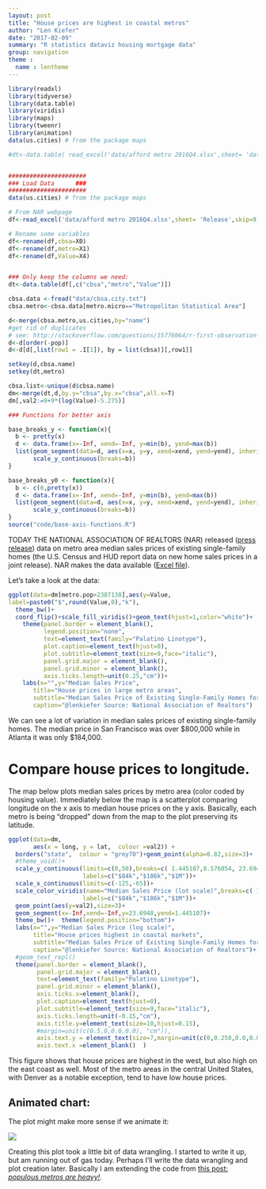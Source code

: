 ```yaml
---
layout: post
title: "House prices are highest in coastal metros"
author: "Len Kiefer"
date: "2017-02-09"
summary: "R statistics dataviz housing mortgage data"
group: navigation
theme :
  name : lentheme
---
```

  
```r

library(readxl)
library(tidyverse)
library(data.table)
library(viridis)
library(maps)
library(tweenr)
library(animation)
data(us.cities) # from the package maps

#dt<-data.table( read_excel('data/afford metro 2016Q4.xlsx',sheet= 'data2'))


######################
### Load Data      ###
######################
data(us.cities) # from the package maps

# From NAR webpage
df<-read_excel('data/afford metro 2016Q4.xlsx',sheet= 'Release',skip=9,col_names=F)

# Rename some variables
df<-rename(df,cbsa=X0)
df<-rename(df,metro=X1)
df<-rename(df,Value=X4)


### Only keep the columns we need:
dt<-data.table(df[,c("cbsa","metro","Value")])

cbsa.data <-fread("data/cbsa.city.txt")
cbsa.metro<-cbsa.data[metro.micro=="Metropolitan Statistical Area"]

d<-merge(cbsa.metro,us.cities,by="name")
#get rid of duplicates
# see: http://stackoverflow.com/questions/15776064/r-first-observation-by-group-using-data-table-self-join
d<-d[order(-pop)]
d<-d[d[,list(row1 = .I[1]), by = list(cbsa)][,row1]]

setkey(d,cbsa.name)
setkey(dt,metro)

cbsa.list<-unique(d$cbsa.name)
dm<-merge(dt,d,by.y="cbsa",by.x="cbsa",all.x=T)
dm[,val2:=9+9*(log(Value)-5.275)]

### Functions for better axis

base_breaks_y <- function(x){
  b <- pretty(x)
  d <- data.frame(x=-Inf, xend=-Inf, y=min(b), yend=max(b))
  list(geom_segment(data=d, aes(x=x, y=y, xend=xend, yend=yend), inherit.aes=FALSE),
       scale_y_continuous(breaks=b))
}

base_breaks_y0 <- function(x){
  b <- c(0,pretty(x))
  d <- data.frame(x=-Inf, xend=-Inf, y=min(b), yend=max(b))
  list(geom_segment(data=d, aes(x=x, y=y, xend=xend, yend=yend), inherit.aes=FALSE),
       scale_y_continuous(breaks=b))
}
source("code/base-axis-functions.R")
```  


TODAY THE NATIONAL ASSOCIATION OF REALTORS (NAR) released ([press release](https://www.nar.realtor/news-releases/2017/02/swift-gains-in-fourth-quarter-push-home-prices-to-peak-levels-in-majority-of-metro-areas)) data on metro area median sales prices of existing single-family homes (the U.S. Census and HUD report data on new home sales prices in a joint release).  NAR makes the data available ([Excel file](https://www.nar.realtor/sites/default/files/reports/2016/embargoes/2016-q4-metro-home-prices/metro-home-prices-q4-2016-single-family-2017-02-09.xls)).

Let's take a look at the data:

```r

ggplot(data=dm[metro.pop>2387138],aes(y=Value,
label=paste0("$",round(Value,0),"k"),                                       x=reorder(cbsa.name,Value),fill=Value))+geom_col()+
  theme_bw()+
  coord_flip()+scale_fill_viridis()+geom_text(hjust=1,color="white")+  base_breaks_y0(dm[metro.pop>2387138]$Value)+
    theme(panel.border = element_blank(),
          legend.position="none",
          text=element_text(family="Palatino Linotype"),
          plot.caption=element_text(hjust=0),
          plot.subtitle=element_text(size=9,face="italic"),
          panel.grid.major = element_blank(),
          panel.grid.minor = element_blank(),
          axis.ticks.length=unit(0.25,"cm"))+
    labs(x="",y="Median Sales Price",
       title="House prices in large metro areas",
       subtitle="Median Sales Price of Existing Single-Family Homes for Metropolitan Areas in 2016",
       caption="@lenkiefer Source: National Association of Realtors")

```

We can see a lot of variation in median sales prices of existing single-family homes.  The median price in San Francisco was over \$800,000 while in Atlanta it was only \$184,000.  

# Compare house prices to longitude.

The map below plots median sales prices by metro area (color coded by housing value).  Immediately below the map is a scatterplot comparing longitude on the x axis to median house prices on the y axis.  Basically, each metro is being "dropped" down from the map to the plot preserving its latitude.

```r
ggplot(data=dm, 
       aes(x = long, y = lat,  colour =val2)) +
  borders("state",  colour = "grey70")+geom_point(alpha=0.82,size=3)+
  #theme_void()+
  scale_y_continuous(limits=c(0,50),breaks=c( 1.445107,8.576054, 23.6948),
                     labels=c("$84k","$186k","$1M"))+
  scale_x_continuous(limits=c(-125,-65))+
  scale_color_viridis(name="Median Sales Price (lot scale)",breaks=c( 1.445107,8.576054, 23.69),
                     labels=c("$84k","$186k","$1M"))+
  geom_point(aes(y=val2),size=3)+
  geom_segment(x=-Inf,xend=-Inf,y=23.6948,yend=1.445107)+
  theme_bw()+  theme(legend.position="bottom")+
  labs(x="",y="Median Sales Price (log scale)",
       title="House prices highest in coastal markets",
       subtitle="Median Sales Price of Existing Single-Family Homes for Metropolitan Areas in 2016",
       caption="@lenkiefer Source: National Association of Realtors")+
  #geom_text_repl()
  theme(panel.border = element_blank(),
        panel.grid.major = element_blank(),
        text=element_text(family="Palatino Linotype"),
        panel.grid.minor = element_blank(),
        axis.ticks.x=element_blank(),
        plot.caption=element_text(hjust=0),
        plot.subtitle=element_text(size=9,face="italic"),
        axis.ticks.length=unit(-0.15,"cm"),
        axis.title.y=element_text(size=10,hjust=0.15),
        #margin=unit(c(0.5,0,0.0,0.0), "cm")),
        axis.text.y = element_text(size=7,margin=unit(c(0,0.250,0.0,0.0), "cm")),
        axis.text.x =element_blank()  )

```

This figure shows that house prices are highest in the west, but also high on the east coast as well.  Most of the metro areas in the central United States, with Denver as a notable exception, tend to have low house prices.

## Animated chart:

The plot might make more sense if we animate it:

<img src="{{ site.url}}/img/charts_feb_9_2017/nar2016q4.gif">

Creating this plot took a little bit of data wrangling.  I started to write it up, but am running out of gas today.  Perhaps I'll write the data wrangling and plot creation later.  Basically I am extending the code from [this post: *populous metros are heavy!*]({% post_url 2016-12-23-populous-metros-are-heavy %}).

